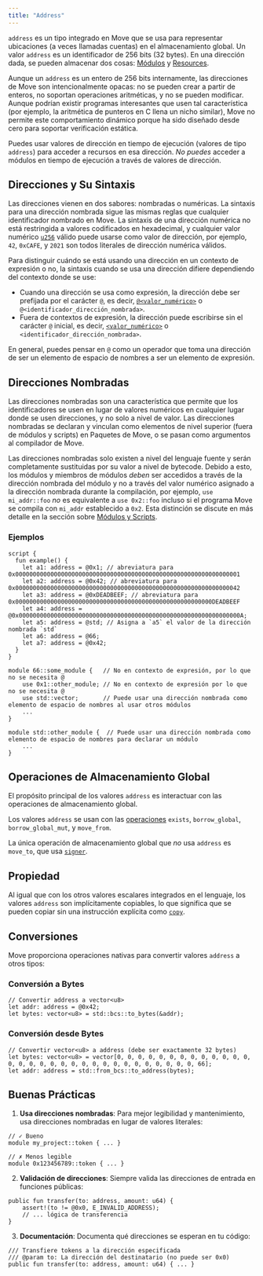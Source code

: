 ```yaml
---
title: "Address"
---
```


`address` es un tipo integrado en Move que se usa para representar ubicaciones (a veces llamadas cuentas) en el almacenamiento global. Un valor `address` es un identificador de 256 bits (32 bytes). En una dirección dada, se pueden almacenar dos cosas: [Módulos](/es/build/smart-contracts/book/modules-and-scripts) y [Resources](/es/build/smart-contracts/book/structs-and-resources).

Aunque un `address` es un entero de 256 bits internamente, las direcciones de Move son intencionalmente opacas: no se pueden crear a partir de enteros, no soportan operaciones aritméticas, y no se pueden modificar. Aunque podrían existir programas interesantes que usen tal característica (por ejemplo, la aritmética de punteros en C llena un nicho similar), Move no permite este comportamiento dinámico porque ha sido diseñado desde cero para soportar verificación estática.

Puedes usar valores de dirección en tiempo de ejecución (valores de tipo `address`) para acceder a recursos en esa dirección. _No puedes_ acceder a módulos en tiempo de ejecución a través de valores de dirección.

## Direcciones y Su Sintaxis

Las direcciones vienen en dos sabores: nombradas o numéricas. La sintaxis para una dirección nombrada sigue las mismas reglas que cualquier identificador nombrado en Move. La sintaxis de una dirección numérica no está restringida a valores codificados en hexadecimal, y cualquier valor numérico [`u256`](/es/build/smart-contracts/book/integers) válido puede usarse como valor de dirección, por ejemplo, `42`, `0xCAFE`, y `2021` son todos literales de dirección numérica válidos.

Para distinguir cuándo se está usando una dirección en un contexto de expresión o no, la sintaxis cuando se usa una dirección difiere dependiendo del contexto donde se use:

- Cuando una dirección se usa como expresión, la dirección debe ser prefijada por el carácter `@`, es decir, [`@<valor_numérico>`](/es/build/smart-contracts/book/integers) o `@<identificador_dirección_nombrada>`.
- Fuera de contextos de expresión, la dirección puede escribirse sin el carácter `@` inicial, es decir, [`<valor_numérico>`](/es/build/smart-contracts/book/integers) o `<identificador_dirección_nombrada>`.

En general, puedes pensar en `@` como un operador que toma una dirección de ser un elemento de espacio de nombres a ser un elemento de expresión.

## Direcciones Nombradas

Las direcciones nombradas son una característica que permite que los identificadores se usen en lugar de valores numéricos en cualquier lugar donde se usen direcciones, y no solo a nivel de valor. Las direcciones nombradas se declaran y vinculan como elementos de nivel superior (fuera de módulos y scripts) en Paquetes de Move, o se pasan como argumentos al compilador de Move.

Las direcciones nombradas solo existen a nivel del lenguaje fuente y serán completamente sustituidas por su valor a nivel de bytecode. Debido a esto, los módulos y miembros de módulos _deben_ ser accedidos a través de la dirección nombrada del módulo y no a través del valor numérico asignado a la dirección nombrada durante la compilación, por ejemplo, `use mi_addr::foo` _no_ es equivalente a `use 0x2::foo` incluso si el programa Move se compila con `mi_addr` establecido a `0x2`. Esta distinción se discute en más detalle en la sección sobre [Módulos y Scripts](/es/build/smart-contracts/book/modules-and-scripts).

### Ejemplos

```move
script {
  fun example() {
    let a1: address = @0x1; // abreviatura para 0x0000000000000000000000000000000000000000000000000000000000000001
    let a2: address = @0x42; // abreviatura para 0x0000000000000000000000000000000000000000000000000000000000000042
    let a3: address = @0xDEADBEEF; // abreviatura para 0x00000000000000000000000000000000000000000000000000000000DEADBEEF
    let a4: address = @0x000000000000000000000000000000000000000000000000000000000000000A;
    let a5: address = @std; // Asigna a `a5` el valor de la dirección nombrada `std`
    let a6: address = @66;
    let a7: address = @0x42;
  }
}

module 66::some_module {   // No en contexto de expresión, por lo que no se necesita @
    use 0x1::other_module; // No en contexto de expresión por lo que no se necesita @
    use std::vector;       // Puede usar una dirección nombrada como elemento de espacio de nombres al usar otros módulos
    ...
}

module std::other_module {  // Puede usar una dirección nombrada como elemento de espacio de nombres para declarar un módulo
    ...
}
```

## Operaciones de Almacenamiento Global

El propósito principal de los valores `address` es interactuar con las operaciones de almacenamiento global.

Los valores `address` se usan con las [operaciones](/es/build/smart-contracts/book/global-storage-operators) `exists`, `borrow_global`, `borrow_global_mut`, y `move_from`.

La única operación de almacenamiento global que _no_ usa `address` es `move_to`, que usa [`signer`](/es/build/smart-contracts/book/signer).

## Propiedad

Al igual que con los otros valores escalares integrados en el lenguaje, los valores `address` son implícitamente copiables, lo que significa que se pueden copiar sin una instrucción explícita como [`copy`](/es/build/smart-contracts/book/variables#move-and-copy).

## Conversiones

Move proporciona operaciones nativas para convertir valores `address` a otros tipos:

### Conversión a Bytes

```move
// Convertir address a vector<u8>
let addr: address = @0x42;
let bytes: vector<u8> = std::bcs::to_bytes(&addr);
```

### Conversión desde Bytes

```move
// Convertir vector<u8> a address (debe ser exactamente 32 bytes)
let bytes: vector<u8> = vector[0, 0, 0, 0, 0, 0, 0, 0, 0, 0, 0, 0, 0, 0, 0, 0, 0, 0, 0, 0, 0, 0, 0, 0, 0, 0, 0, 0, 0, 0, 0, 66];
let addr: address = std::from_bcs::to_address(bytes);
```

## Buenas Prácticas

1. **Usa direcciones nombradas**: Para mejor legibilidad y mantenimiento, usa direcciones nombradas en lugar de valores literales:

```move
// ✓ Bueno
module my_project::token { ... }

// ✗ Menos legible
module 0x123456789::token { ... }
```

2. **Validación de direcciones**: Siempre valida las direcciones de entrada en funciones públicas:

```move
public fun transfer(to: address, amount: u64) {
    assert!(to != @0x0, E_INVALID_ADDRESS);
    // ... lógica de transferencia
}
```

3. **Documentación**: Documenta qué direcciones se esperan en tu código:

```move
/// Transfiere tokens a la dirección especificada
/// @param to: La dirección del destinatario (no puede ser 0x0)
public fun transfer(to: address, amount: u64) { ... }
```
